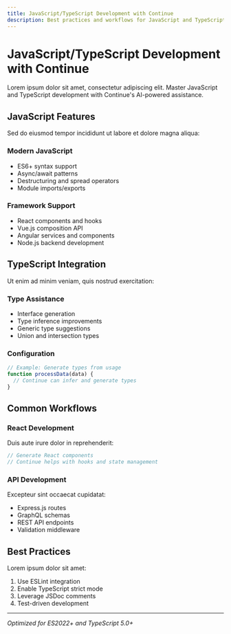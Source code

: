 ```yaml
---
title: JavaScript/TypeScript Development with Continue
description: Best practices and workflows for JavaScript and TypeScript development using Continue
---
```


# JavaScript/TypeScript Development with Continue

Lorem ipsum dolor sit amet, consectetur adipiscing elit. Master JavaScript and TypeScript development with Continue's AI-powered assistance.

## JavaScript Features

Sed do eiusmod tempor incididunt ut labore et dolore magna aliqua:

### Modern JavaScript
- ES6+ syntax support
- Async/await patterns
- Destructuring and spread operators
- Module imports/exports

### Framework Support
- React components and hooks
- Vue.js composition API
- Angular services and components
- Node.js backend development

## TypeScript Integration

Ut enim ad minim veniam, quis nostrud exercitation:

### Type Assistance
- Interface generation
- Type inference improvements
- Generic type suggestions
- Union and intersection types

### Configuration
```typescript
// Example: Generate types from usage
function processData(data) {
  // Continue can infer and generate types
}
```

## Common Workflows

### React Development

Duis aute irure dolor in reprehenderit:

```jsx
// Generate React components
// Continue helps with hooks and state management
```

### API Development

Excepteur sint occaecat cupidatat:

- Express.js routes
- GraphQL schemas
- REST API endpoints
- Validation middleware

## Best Practices

Lorem ipsum dolor sit amet:

1. Use ESLint integration
2. Enable TypeScript strict mode
3. Leverage JSDoc comments
4. Test-driven development

---

*Optimized for ES2022+ and TypeScript 5.0+*